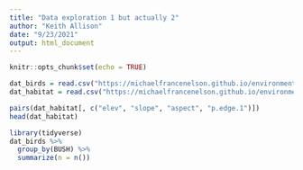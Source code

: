 ```yaml
---
title: "Data exploration 1 but actually 2"
author: "Keith Allison"
date: "9/23/2021"
output: html_document
---
```


```r
knitr::opts_chunk$set(echo = TRUE)
```

```r
dat_birds = read.csv("https://michaelfrancenelson.github.io/environmental_data/data/bird.sta.csv")
dat_habitat = read.csv("https://michaelfrancenelson.github.io/environmental_data/data/hab.sta.csv")

```

```r
pairs(dat_habitat[, c("elev", "slope", "aspect", "p.edge.1")])
head(dat_habitat)
```

```r
library(tidyverse)
dat_birds %>%
  group_by(BUSH) %>% 
  summarize(n = n())
```

